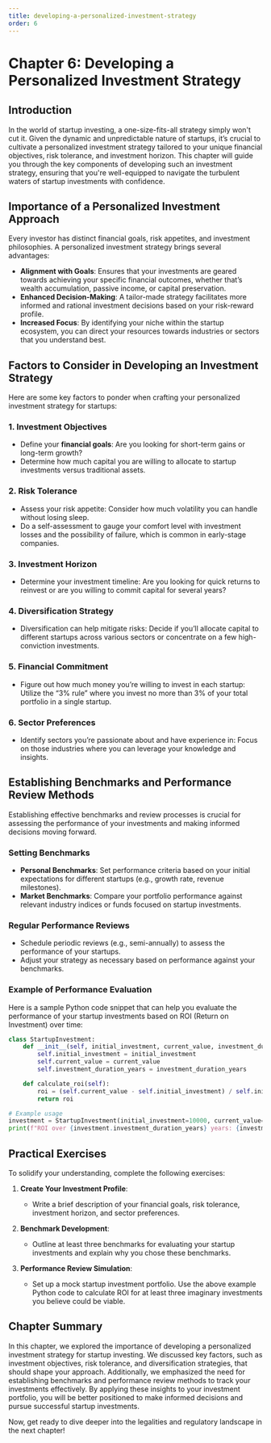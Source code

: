 ```yaml
---
title: developing-a-personalized-investment-strategy
order: 6
---
```


# Chapter 6: Developing a Personalized Investment Strategy

## Introduction
In the world of startup investing, a one-size-fits-all strategy simply won't cut it. Given the dynamic and unpredictable nature of startups, it’s crucial to cultivate a personalized investment strategy tailored to your unique financial objectives, risk tolerance, and investment horizon. This chapter will guide you through the key components of developing such an investment strategy, ensuring that you're well-equipped to navigate the turbulent waters of startup investments with confidence.

## Importance of a Personalized Investment Approach
Every investor has distinct financial goals, risk appetites, and investment philosophies. A personalized investment strategy brings several advantages:

- **Alignment with Goals**: Ensures that your investments are geared towards achieving your specific financial outcomes, whether that’s wealth accumulation, passive income, or capital preservation.
- **Enhanced Decision-Making**: A tailor-made strategy facilitates more informed and rational investment decisions based on your risk-reward profile.
- **Increased Focus**: By identifying your niche within the startup ecosystem, you can direct your resources towards industries or sectors that you understand best.

## Factors to Consider in Developing an Investment Strategy
Here are some key factors to ponder when crafting your personalized investment strategy for startups:

### 1. **Investment Objectives**
- Define your **financial goals**: Are you looking for short-term gains or long-term growth?
- Determine how much capital you are willing to allocate to startup investments versus traditional assets.

### 2. **Risk Tolerance**
- Assess your risk appetite: Consider how much volatility you can handle without losing sleep.
- Do a self-assessment to gauge your comfort level with investment losses and the possibility of failure, which is common in early-stage companies.

### 3. **Investment Horizon**
- Determine your investment timeline: Are you looking for quick returns to reinvest or are you willing to commit capital for several years?

### 4. **Diversification Strategy**
- Diversification can help mitigate risks: Decide if you’ll allocate capital to different startups across various sectors or concentrate on a few high-conviction investments.

### 5. **Financial Commitment**
- Figure out how much money you’re willing to invest in each startup: Utilize the “3% rule” where you invest no more than 3% of your total portfolio in a single startup.

### 6. **Sector Preferences**
- Identify sectors you’re passionate about and have experience in: Focus on those industries where you can leverage your knowledge and insights.

## Establishing Benchmarks and Performance Review Methods
Establishing effective benchmarks and review processes is crucial for assessing the performance of your investments and making informed decisions moving forward.

### Setting Benchmarks
- **Personal Benchmarks**: Set performance criteria based on your initial expectations for different startups (e.g., growth rate, revenue milestones).
- **Market Benchmarks**: Compare your portfolio performance against relevant industry indices or funds focused on startup investments.

### Regular Performance Reviews
- Schedule periodic reviews (e.g., semi-annually) to assess the performance of your startups.
- Adjust your strategy as necessary based on performance against your benchmarks.

### Example of Performance Evaluation
Here is a sample Python code snippet that can help you evaluate the performance of your startup investments based on ROI (Return on Investment) over time:

```python
class StartupInvestment:
    def __init__(self, initial_investment, current_value, investment_duration_years):
        self.initial_investment = initial_investment
        self.current_value = current_value
        self.investment_duration_years = investment_duration_years

    def calculate_roi(self):
        roi = (self.current_value - self.initial_investment) / self.initial_investment * 100
        return roi

# Example usage
investment = StartupInvestment(initial_investment=10000, current_value=15000, investment_duration_years=2)
print(f"ROI over {investment.investment_duration_years} years: {investment.calculate_roi()}%")
```

## Practical Exercises
To solidify your understanding, complete the following exercises:

1. **Create Your Investment Profile**:
   - Write a brief description of your financial goals, risk tolerance, investment horizon, and sector preferences.

2. **Benchmark Development**:
   - Outline at least three benchmarks for evaluating your startup investments and explain why you chose these benchmarks.

3. **Performance Review Simulation**:
   - Set up a mock startup investment portfolio. Use the above example Python code to calculate ROI for at least three imaginary investments you believe could be viable.

## Chapter Summary
In this chapter, we explored the importance of developing a personalized investment strategy for startup investing. We discussed key factors, such as investment objectives, risk tolerance, and diversification strategies, that should shape your approach. Additionally, we emphasized the need for establishing benchmarks and performance review methods to track your investments effectively. By applying these insights to your investment portfolio, you will be better positioned to make informed decisions and pursue successful startup investments.

Now, get ready to dive deeper into the legalities and regulatory landscape in the next chapter!
